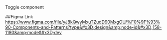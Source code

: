 Toggle component

##Figma Link
https://www.figma.com/file/yJ8kQwyMxuTZudD90MxgOU/%F0%9F%93%90-Components-and-Patterns?type&#x3D;design&amp;node-id&#x3D;158-1180&amp;mode&#x3D;dev
